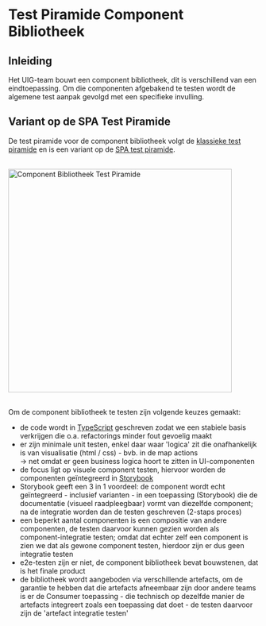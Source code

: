 
<Meta title="Richtlijnen/Testen/Test Piramide Component Bibliotheek"/>

# Test Piramide Component Bibliotheek

## Inleiding

Het UIG-team bouwt een component bibliotheek, dit is verschillend van een eindtoepassing. Om die componenten afgebakend
te testen wordt de algemene test aanpak gevolgd met een specifieke invulling.


## Variant op de SPA Test Piramide

De test piramide voor de component bibliotheek volgt de
[klassieke test piramide](/docs/applicatief-testen-klassieke-test-piramide--documentatie) en is een variant op de
[SPA test piramide](/docs/applicatief-testen-test-piramide-ssr-vs-spa--documentatie).

<br/>
<img src={cbTestPiramide} alt="Component Bibliotheek Test Piramide" height="450px"/>
<br/><br/>

Om de component bibliotheek te testen zijn volgende keuzes gemaakt:

- de code wordt in [TypeScript](https://www.typescriptlang.org/) geschreven zodat we een stabiele basis verkrijgen die
  o.a. refactorings minder fout gevoelig maakt
- er zijn minimale unit testen, enkel daar waar 'logica' zit die onafhankelijk is van visualisatie (html / css) -
  bvb. in de map actions
  <br/>-> net omdat er geen business logica hoort te zitten in UI-componenten
- de focus ligt op visuele component testen, hiervoor worden de componenten geïntegreerd in
  [Storybook](https://storybook.js.org/)
- Storybook geeft een 3 in 1 voordeel: de component wordt echt geïntegreerd - inclusief varianten - in een toepassing
  (Storybook) die de documentatie (visueel raadpleegbaar) vormt van diezelfde component; na de integratie worden dan
  de testen geschreven (2-staps proces)
- een beperkt aantal componenten is een compositie van andere componenten, de testen daarvoor kunnen gezien worden als
  component-integratie testen; omdat dat echter zelf een component is zien we dat als gewone component testen, hierdoor
  zijn er dus geen integratie testen
- e2e-testen zijn er niet, de component bibliotheek bevat bouwstenen, dat is het finale product
- de bibliotheek wordt aangeboden via verschillende artefacts, om de garantie te hebben dat die artefacts afneembaar
  zijn door andere teams is er de Consumer toepassing - die technisch op dezelfde manier de artefacts integreert zoals
  een toepassing dat doet - de testen daarvoor zijn de 'artefact integratie testen'
